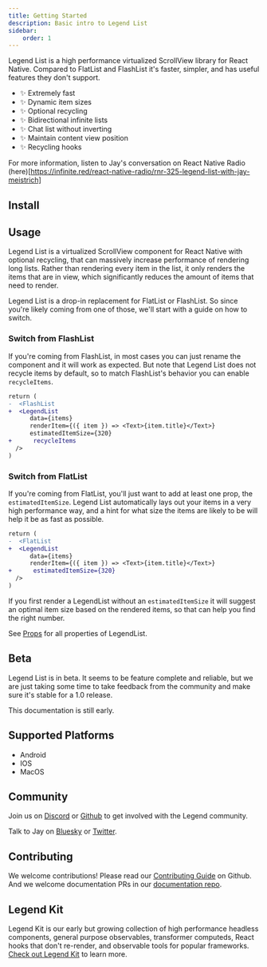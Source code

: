```yaml
---
title: Getting Started
description: Basic intro to Legend List
sidebar:
    order: 1
---
```


Legend List is a high performance virtualized ScrollView library for React Native. Compared to FlatList and FlashList it's faster, simpler, and has useful features they don't support.

- ✨ Extremely fast
- ✨ Dynamic item sizes
- ✨ Optional recycling
- ✨ Bidirectional infinite lists
- ✨ Chat list without inverting
- ✨ Maintain content view position
- ✨ Recycling hooks

For more information, listen to Jay's conversation on React Native Radio (here)[https://infinite.red/react-native-radio/rnr-325-legend-list-with-jay-meistrich]

## Install


<Install name="@legendapp/list" />

## Usage

Legend List is a virtualized ScrollView component for React Native with optional recycling, that can massively increase performance of rendering long lists. Rather than rendering every item in the list, it only renders the items that are in view, which significantly reduces the amount of items that need to render.

Legend List is a drop-in replacement for FlatList or FlashList. So since you're likely coming from one of those, we'll start with a guide on how to switch.

### Switch from FlashList

If you're coming from FlashList, in most cases you can just rename the component and it will work as expected. But note that Legend List does not recycle items by default, so to match FlashList's behavior you can enable `recycleItems`.

```diff
return (
-  <FlashList
+  <LegendList
      data={items}
      renderItem={({ item }) => <Text>{item.title}</Text>}
      estimatedItemSize={320}
+      recycleItems
  />
)
```

### Switch from FlatList

If you're coming from FlatList, you'll just want to add at least one prop, the `estimatedItemSize`. Legend List automatically lays out your items in a very high performance way, and a hint for what size the items are likely to be will help it be as fast as possible.

```diff
return (
-  <FlatList
+  <LegendList
      data={items}
      renderItem={({ item }) => <Text>{item.title}</Text>}
+      estimatedItemSize={320}
  />
)
```

If you first render a LegendList without an `estimatedItemSize` it will suggest an optimal item size based on the rendered items, so that can help you find the right number.

See [Props](../props) for all properties of LegendList.

## Beta

Legend List is in beta. It seems to be feature complete and reliable, but we are just taking some time to take feedback from the community and make sure it's stable for a 1.0 release.

This documentation is still early.

## Supported Platforms

- Android
- IOS
- MacOS

## Community

Join us on [Discord](https://discord.gg/5CBaNtADNX) or [Github](https://github.com/LegendApp/legend-list) to get involved with the Legend community.

Talk to Jay on [Bluesky](https://bsky.app/profile/jayz.us) or [Twitter](https://twitter.com/jmeistrich).

## Contributing

We welcome contributions! Please read our [Contributing Guide](https://github.com/LegendApp/legend-list) on Github. And we welcome documentation PRs in our [documentation repo](https://github.com/LegendApp/legend-docs).

## Legend Kit

Legend Kit is our early but growing collection of high performance headless components, general purpose observables, transformer computeds, React hooks that don't re-render, and observable tools for popular frameworks. [Check out Legend Kit](https://www.legendapp.com/kit) to learn more.
